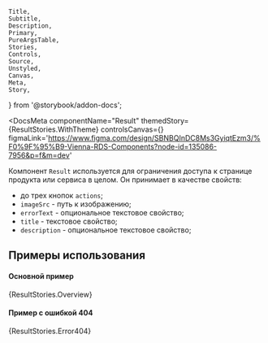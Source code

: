 

    Title,
    Subtitle,
    Description,
    Primary,
    PureArgsTable,
    Stories,
    Controls,
    Source,
    Unstyled,
    Canvas,
    Meta,
    Story,
} from '@storybook/addon-docs';

<DocsMeta
    componentName="Result"
    themedStory={ResultStories.WithTheme}
    controlsCanvas={<Canvas of={ResultStories.Overview} />}
    figmaLink='https://www.figma.com/design/SBNBQInDC8Ms3GyiqtEzm3/%F0%9F%95%B9-Vienna-RDS-Components?node-id=135086-7956&p=f&m=dev'
>

Компонент `Result` используется для ограничения доступа к странице продукта или сервиса в целом. Он принимает в качестве свойств:

- до трех кнопок `actions`;
- `imageSrc` - путь к изображению;
- `errorText` - опциональное текстовое свойство;
- `title` - текстовое свойство;
- `description` - опциональное текстовое свойство;

## Примеры использования

#### Основной пример

<Playground>{ResultStories.Overview}</Playground>

#### Пример с ошибкой 404

<Playground>{ResultStories.Error404}</Playground>

</DocsMeta>

